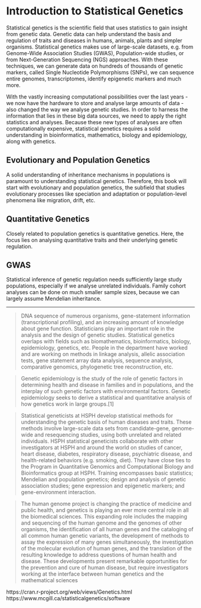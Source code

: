 \mainmatter

# Introduction to Statistical Genetics

Statistical genetics is the scientific field that uses statistics to gain insight from genetic data. Genetic data can help understand the basis and regulation of traits and diseases in humans, animals, plants and simpler organisms. Statistical genetics makes use of large-scale datasets, e.g. from Genome-Wide Association Studies (GWAS), Population-wide studies, or from Next-Generation Sequencing (NGS)\index{ngs} approaches. With these techniques, we can generate data on hundreds of thousands of genetic markers, called Single Nucleotide Polymorphisms (SNPs)\index{snp}, we can sequence entire genomes, transcriptomes, identify epigenetic markers and much more.

With the vastly increasing computational possibilities over the last years - we now have the hardware to store and analyse large amounts of data - also changed the way we analyse genetic studies. In order to harness the information that lies in these big data sources, we need to apply the right statistics and analyses. Because these new types of analyses are often computationally expensive, statistical genetics requires a solid understanding in bioinformatics, mathematics, biology and epidemiology, along with genetics.


## Evolutionary and Population Genetics

A solid understanding of inheritance mechanisms in populations is paramount to understanding statistical genetics.
Therefore, this book will start with evolutionary and population genetics, the subfield that studies evolutionary processes like speciation and adaptation or population-level phenomena like migration, drift, etc.


## Quantitative Genetics

Closely related to population genetics is quantitative genetics. Here, the focus lies on analysing quantitative traits and their underlying genetic regulation.


## GWAS

Statistical inference of genetic regulation needs sufficiently large study populations, especially if we analyse unrelated individuals. Family cohort analyses can be done on much smaller sample sizes, because we can largely assume Mendelian inheritance.

---


> DNA sequence of numerous organisms, gene-statement information (transcriptional profiling), and an increasing amount of knowledge about gene function. Statisticians play an important role in the analysis and the design of genetic studies.
Statistical genetics overlaps with fields such as biomathematics, bioinformatics, biology, epidemiology, genetics, etc. People in the department have worked and are working on methods in linkage analysis, allelic association tests, gene statement array data analysis, sequence analysis, comparative genomics, phylogenetic tree reconstruction, etc.


> Genetic epidemiology is the study of the role of genetic factors in determining health and disease in families and in populations, and the interplay of such genetic factors with environmental factors. Genetic epidemiology seeks to derive a statistical and quantitative analysis of how genetics work in large groups.[1]


> Statistical geneticists at HSPH develop statistical methods for understanding the genetic basis of human diseases and traits.  These methods involve large-scale data sets from candidate-gene, genome-wide and resequencing studies, using both unrelated and related individuals.  HSPH statistical geneticists collaborate with other investigators at HSPH and around the world on studies of cancer, heart disease, diabetes, respiratory disease, psychiatric disease, and health-related behaviors (e.g. smoking, diet).  They have close ties to the Program in Quantitative Genomics and Computational Biology and Bioinformatics group at HSPH.  Training encompasses basic statistics; Mendelian and population genetics; design and analysis of genetic association studies; gene expression and epigenetic markers; and gene-environment interaction.

> The human genome project is changing the practice of medicine and public health, and genetics is playing an ever more central role in all the biomedical sciences. This expanding role includes the mapping and sequencing of the human genome and the genomes of other organisms, the identification of all human genes and the cataloging of all common human genetic variants, the development of methods to assay the expression of many genes simultaneously, the investigation of the molecular evolution of human genes, and the translation of the resulting knowledge to address questions of human health and disease. These developments present remarkable opportunities for the prevention and cure of human disease, but require investigators working at the interface between human genetics and the mathematical sciences


https://cran.r-project.org/web/views/Genetics.html
https://www.mcgill.ca/statisticalgenetics/software


